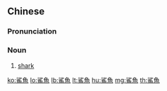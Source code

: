 {{also|鲨鱼}}
==Chinese==
{{zh-forms|s=鲨鱼|alt=沙魚}}

===Pronunciation===
{{zh-pron
|m=shāyú
|c=saa1 jyu4,saa1 jyu4-2
|c-t=sa1 ngui3
|h=pfs=sâ-ǹg
|md=săi-ngṳ̀
|mn=xm,zz,kh:soa-hî/tp:soa-hû/qz:soa-hîr
|w=1so hhngg
|cat=n
}}

===Noun===
{{zh-noun}}

# [[shark]] {{gloss|scaleless cartilaginous fish}}
#: {{zh-x|鯊魚 襲擊|'''shark''' attack}}

{{zh-cat|Fish}}

[[ko:鯊魚]]
[[lo:鯊魚]]
[[lb:鯊魚]]
[[lt:鯊魚]]
[[hu:鯊魚]]
[[mg:鯊魚]]
[[th:鯊魚]]